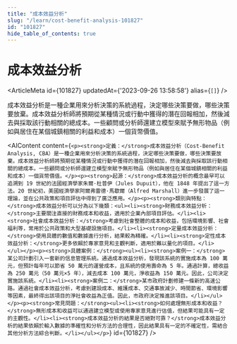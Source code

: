 ```yaml
---
title: "成本效益分析"
slug: "/learn/cost-benefit-analysis-101827"
id: "101827"
hide_table_of_contents: true
---
```



# 成本效益分析

<ArticleMeta id={101827} updatedAt={'2023-09-26 13:58:58'} alias={`[]`} />
<div className='border-solid border-b border-t-0 my-4 border-[var(--ifm-color-gray-300)]' />

成本效益分析是一種企業用來分析決策的系統過程，決定哪些決策要做，哪些決策要放棄。成本效益分析師將預期從某種情況或行動中獲得的潛在回報相加，然後減去與採取該行動相關的總成本。一些顧問或分析師還建立模型來賦予無形物品（例如與居住在某個城鎮相關的利益和成本）一個貨幣價值。

<AIContent content={`<p><strong>定義：</strong>成本效益分析（Cost-Benefit Analysis, CBA）是一種企業用來分析決策的系統過程，決定哪些決策要做，哪些決策要放棄。成本效益分析師將預期從某種情況或行動中獲得的潛在回報相加，然後減去與採取該行動相關的總成本。一些顧問或分析師還建立模型來賦予無形物品（例如與居住在某個城鎮相關的利益和成本）一個貨幣價值。</p><p><strong>起源：</strong>成本效益分析的概念最早可以追溯到 19 世紀的法國經濟學家朱爾·杜普伊（Jules Dupuit），他在 1848 年提出了這一方法。20 世紀初，美國經濟學家阿爾弗雷德·馬歇爾（Alfred Marshall）進一步發展了這一理論，並在公共政策和項目評估中得到了廣泛應用。</p><p><strong>類別與特點：</strong>成本效益分析可以分為以下幾類：<ul><li><strong>財務成本效益分析：</strong>主要關注直接的財務成本和收益，適用於企業內部項目評估。</li><li><strong>社會成本效益分析：</strong>考慮到社會整體的成本和收益，包括環境影響、社會福利等，常用於公共政策和大型基礎設施項目。</li><li><strong>定量成本效益分析：</strong>使用具體的數值和數據進行分析，結果較為精確。</li><li><strong>定性成本效益分析：</strong>更多依賴於專家意見和主觀判斷，適用於難以量化的項目。</li></ul></p><p><strong>具體案例：</strong><ul><li><strong>案例一：</strong>某公司計劃引入一套新的信息管理系統。通過成本效益分析，發現該系統的實施成本為 100 萬元，但預計每年可以節省 50 萬元的運營成本，且系統的使用壽命為 5 年。通過計算，總收益為 250 萬元（50 萬元×5 年），減去成本 100 萬元，淨收益為 150 萬元。因此，公司決定實施該系統。</li><li><strong>案例二：</strong>某市政府計劃修建一條新的高速公路。通過社會成本效益分析，考慮到建設成本、維護成本、交通事故減少、時間節省、環境影響等因素，最終得出該項目的淨社會收益為正值。因此，市政府決定推進該項目。</li></ul></p><p><strong>常見問題：</strong><ul><li><strong>如何處理無形成本和收益？</strong>無形成本和收益可以通過建立模型或使用專家意見進行估值，但結果可能具有一定的主觀性。</li><li><strong>成本效益分析的結果是否絕對可靠？</strong>成本效益分析的結果依賴於輸入數據的準確性和分析方法的合理性，因此結果具有一定的不確定性，需結合其他分析方法綜合判斷。</li></ul></p>`} id={101827} />
